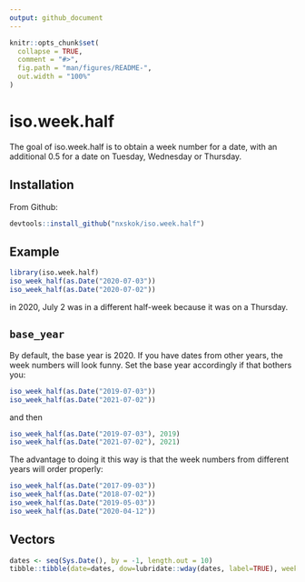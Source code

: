 ```yaml
---
output: github_document
---
```


<!-- README.md is generated from README.Rmd. Please edit that file -->

```r
knitr::opts_chunk$set(
  collapse = TRUE,
  comment = "#>",
  fig.path = "man/figures/README-",
  out.width = "100%"
)
```

# iso.week.half

<!-- badges: start -->
<!-- badges: end -->

The goal of iso.week.half is to obtain a week number for a date, with an additional 0.5 for a date on Tuesday, Wednesday or Thursday.

## Installation

From Github:

``` r
devtools::install_github("nxskok/iso.week.half")
```

## Example

```r
library(iso.week.half)
iso_week_half(as.Date("2020-07-03"))
iso_week_half(as.Date("2020-07-02"))
```

in 2020, July 2 was in a different half-week because it was on a Thursday.

## `base_year`

By default, the base year is 2020. If you have dates from other years, the week numbers will look funny. Set the base year accordingly if that bothers you:

```r
iso_week_half(as.Date("2019-07-03"))
iso_week_half(as.Date("2021-07-02"))
```

and then

```r
iso_week_half(as.Date("2019-07-03"), 2019)
iso_week_half(as.Date("2021-07-02"), 2021)
```

The advantage to doing it this way is that the week numbers from different years will order properly:

```r
iso_week_half(as.Date("2017-09-03"))
iso_week_half(as.Date("2018-07-02"))
iso_week_half(as.Date("2019-05-03"))
iso_week_half(as.Date("2020-04-12"))
```

## Vectors

```r
dates <- seq(Sys.Date(), by = -1, length.out = 10)
tibble::tibble(date=dates, dow=lubridate::wday(dates, label=TRUE), week=iso_week_half(dates))
```

